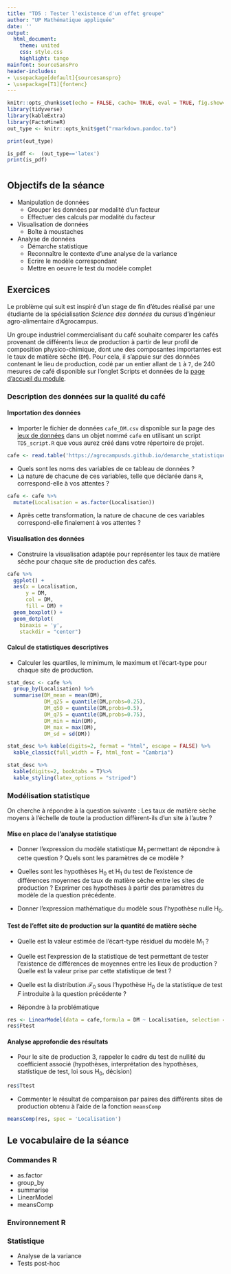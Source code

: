 ```yaml
---
title: "TD5 : Tester l'existence d'un effet groupe"
author: "UP Mathématique appliquée"
date: ''
output:
  html_document:
    theme: united
    css: style.css
    highlight: tango
mainfont: SourceSansPro
header-includes:
- \usepackage[default]{sourcesanspro}
- \usepackage[T1]{fontenc}
---
```



```r
knitr::opts_chunk$set(echo = FALSE, cache= TRUE, eval = TRUE, fig.show='hide', message = FALSE, warning = FALSE, results = 'hide' )
library(tidyverse)
library(kableExtra)
library(FactoMineR)
out_type <- knitr::opts_knit$get("rmarkdown.pandoc.to")

```

```r
print(out_type)

is_pdf <-  (out_type=='latex')
print(is_pdf)
```

# {.tabset .tabset-fade .tabset-pills}

##  Objectifs de la séance  

* Manipulation de données
  - Grouper les données par modalité d'un facteur
  - Effectuer des calculs par modalité du facteur
* Visualisation de données
  - Boîte à moustaches
* Analyse de données
  - Démarche statistique 
  - Reconnaître le contexte d'une analyse de la variance
  - Ecrire le modèle correspondant
  - Mettre en oeuvre le test du modèle complet

## Exercices 

 Le problème qui suit est inspiré d'un stage de fin d'études réalisé par une étudiante de la spécialisation  *Science des données* du cursus d'ingénieur agro-alimentaire d'Agrocampus.
 
Un groupe industriel commercialisant du café souhaite comparer les cafés provenant de différents lieux de production à partir de leur profil de composition physico-chimique, dont une des composantes importantes est le taux de matière sèche (`DM`). Pour cela, il s'appuie sur des données contenant le lieu de production, codé par un entier allant de `1` à `7`, de 240 mesures de café disponible sur l'onglet Scripts et données de la [page d'accueil du module](https://agrocampusds.github.io/demarche_statistique/index.html).

### Description des données sur la qualité du  café

#### Importation des données

* Importer le fichier de données `cafe_DM.csv` disponible sur la page des [jeux de données ](index.html) dans un  objet nommé `cafe`  en utilisant un script `TD5_script.R` que vous aurez créé dans votre répertoire de projet.

```r
cafe <- read.table('https://agrocampusds.github.io/demarche_statistique/cafe_DM.csv', sep = ';' , stringsAsFactors = TRUE, header = TRUE)
```

* Quels sont les noms des variables de ce tableau de données ?
* La nature de chacune de ces variables, telle que déclarée dans `R`, correspond-elle à vos attentes ?


```r
cafe <- cafe %>% 
  mutate(Localisation = as.factor(Localisation))
```

* Après cette transformation, la nature de chacune de ces variables correspond-elle finalement à vos attentes ?  

#### Visualisation des données

* Construire la visualisation adaptée pour représenter les taux de matière sèche pour chaque site de production des cafés.

```r
cafe %>%
  ggplot() +
  aes(x = Localisation,
      y = DM,
      col = DM,
      fill = DM) +
  geom_boxplot() + 
  geom_dotplot(
    binaxis = 'y', 
    stackdir = "center")
```

#### Calcul de statistiques descriptives


* Calculer les quartiles, le minimum, le maximum et l'écart-type pour chaque site de production.

```r
stat_desc <- cafe %>% 
  group_by(Localisation) %>% 
  summarise(DM_mean = mean(DM),
            DM_q25 = quantile(DM,probs=0.25),
            DM_q50 = quantile(DM,probs=0.5),
            DM_q75 = quantile(DM,probs=0.75),
            DM_min = min(DM),
            DM_max = max(DM),
            DM_sd = sd(DM))
```

```r
stat_desc %>% kable(digits=2, format = "html", escape = FALSE) %>%
  kable_classic(full_width = F, html_font = "Cambria")
```

```r
stat_desc %>% 
  kable(digits=2, booktabs = T)%>%
  kable_styling(latex_options = "striped")
```

### Modélisation statistique

On cherche à répondre à la question suivante : Les taux de matière sèche moyens à l'échelle de toute la production diffèrent-ils d'un site à l'autre ?

#### Mise en place de l'analyse statistique

* Donner l'expression du modèle statistique M$_1$ permettant de répondre à cette question ? Quels sont les paramètres de ce modèle ?

* Quelles sont les hypothèses H$_{0}$ et H$_{1}$ du test de l'existence de différences moyennes de taux de matière sèche entre les sites de production ? Exprimer ces hypothèses à partir des paramètres du modèle de la question précédente.

* Donner l'expression mathématique du modèle sous l'hypothèse nulle H$_0$.

#### Test de l'effet site de production sur la quantité de matière sèche

* Quelle est la valeur estimée de l'écart-type résiduel du modèle M$_{1}$ ?

*  Quelle est l'expression de la statistique de test permettant de tester l'existence de différences de moyennes entre les lieux de production ? Quelle est la valeur prise par cette statistique de test ?

* Quelle est la distribution $\mathcal{F}_{0}$ sous l'hypothèse H$_{0}$ de la statistique de test $F$ introduite à la question précédente ?

* Répondre à la problématique 

```r
res <- LinearModel(data = cafe,formula = DM ~ Localisation, selection = "none")
res$Ftest
```

#### Analyse approfondie des résultats

* Pour le site de production 3, rappeler le cadre du test de nullité du coefficient associé (hypothèses, interprétation des hypothèses, statistique de test, loi sous H$_0$, décision)

```r
res$Ttest
```

* Commenter le résultat de comparaison par paires des différents sites de production obtenu à l'aide de la fonction `meansComp`

```r
meansComp(res, spec = 'Localisation')
```

## Le vocabulaire de la séance

### Commandes R
- as.factor
- group_by
- summarise
- LinearModel
- meansComp

### Environnement R


### Statistique 
- Analyse de la variance
- Tests post-hoc
